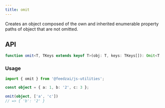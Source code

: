 ```yaml
---
title: omit
---
```

Creates an object composed of the own and inherited enumerable property paths of object that are not omitted.

## API

```typescript
function omit<T, TKeys extends keyof T>(obj: T, keys: TKeys[]): Omit<T, TKeys>;
```

### Usage

```typescript
import { omit } from '@feedzai/js-utilities';

const object = { a: 1, b: '2', c: 3 };

omit(object, ['a', 'c'])
// => { 'b': '2' }
```

